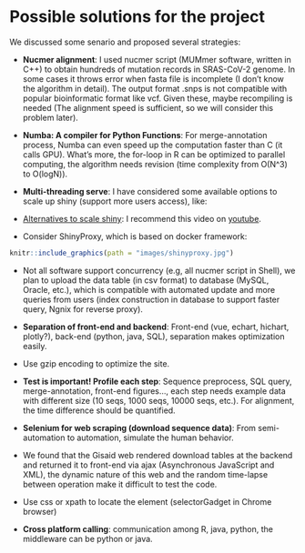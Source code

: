 # Possible solutions for the project  

We discussed some senario and proposed several strategies:

* **Nucmer alignment**: I used nucmer script (MUMmer software, written in C++) to obtain hundreds of mutation records in SRAS-CoV-2 genome. In some cases it throws error when fasta file is incomplete (I don't know the algorithm in detail). The output format .snps is not compatible with popular bioinformatic format like vcf. Given these, maybe recompiling is needed (The alignment speed is sufficient, so we will consider this problem later).

* **Numba: A compiler for Python Functions**: For merge-annotation process, Numba can even speed up the computation faster than C (it calls GPU). What's more, the for-loop in R can be optimized to parallel computing, the algorithm needs revision (time complexity from O(N^3) to O(logN)).

* **Multi-threading serve**: I have considered some available options to scale up shiny (support more users access), like:
 + [Alternatives to scale shiny](https://appsilon.com/alternatives-to-scaling-shiny/): I recommend this video on [youtube](https://www.youtube.com/watch?v=MYVojGHeKAc).
 + Consider ShinyProxy, which is based on docker framework:
 
 ```r

knitr::include_graphics(path = "images/shinyproxy.jpg")

```

 + Not all software support concurrency (e.g, all nucmer script in Shell), we plan to upload the data table (in csv format) to database (MySQL, Oracle, etc.), which is compatible with automated update and more queries from users (index construction in database to support faster query, Ngnix for reverse proxy).

* **Separation of front-end and backend**: Front-end (vue, echart, hichart, plotly?), back-end (python, java, SQL), separation makes optimization easily.
 + Use gzip encoding to optimize the site.

* **Test is important! Profile each step**: Sequence preprocess, SQL query, merge-annotation, front-end figures..., each step needs example data with different size (10 seqs, 1000 seqs, 10000 seqs, etc.). For alignment, the time difference should be quantified. 

* **Selenium for web scraping (download sequence data)**: From semi-automation to automation, simulate the human behavior. 
 + We found that the Gisaid web rendered download tables at the backend and returned it to front-end via ajax (Asynchronous JavaScript and XML), the dynamic nature of this web and the random time-lapse between operation make it difficult to test the code.
 + Use css or xpath to locate the element (selectorGadget in Chrome browser)

* **Cross platform calling**: communication among R, java, python, the middleware can be python or java. 






 


